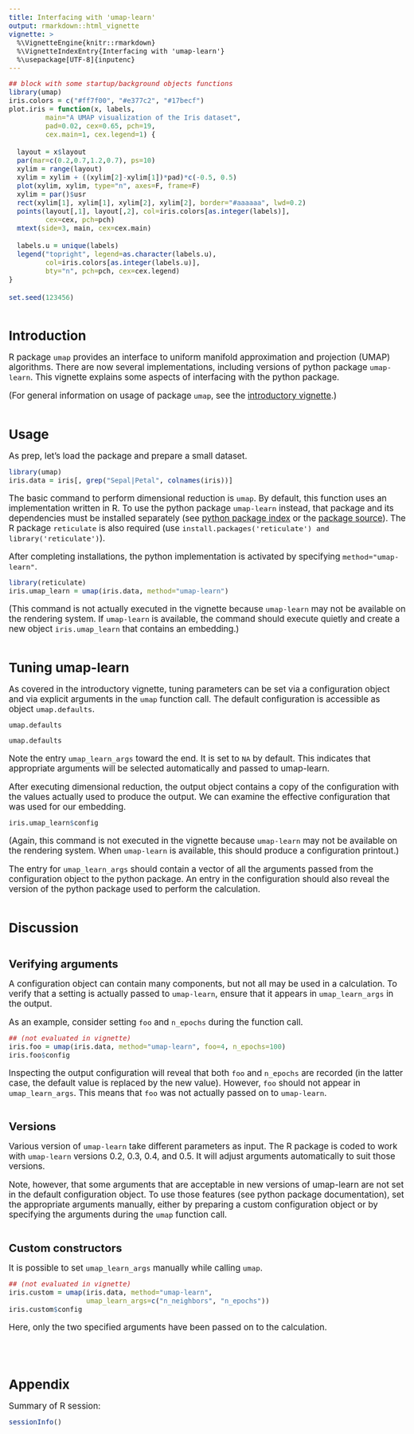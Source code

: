 ```yaml
---
title: Interfacing with 'umap-learn'
output: rmarkdown::html_vignette
vignette: >
  %\VignetteEngine{knitr::rmarkdown}
  %\VignetteIndexEntry{Interfacing with 'umap-learn'}
  %\usepackage[UTF-8]{inputenc}
---
```


<style>
h1.title {
  margin-top: 1em;
  margin-bottom: 1.5em;
}
h2 {
  font-size: 26px;
}
h3 {
  font-size: 22px;
}
h2, h3 {
  margin-top: 2em;
  margin-bottom: 0.7em;
}
p {
  font-size: 17px;
  margin-bottom: 0.7em;
}
pre {
  font-size: 16px;
  line-height: 1.35;
}
body {
  max-width: 800px;
}
</style>



```r
## block with some startup/background objects functions
library(umap)
iris.colors = c("#ff7f00", "#e377c2", "#17becf")
plot.iris = function(x, labels,
         main="A UMAP visualization of the Iris dataset",
         pad=0.02, cex=0.65, pch=19,
         cex.main=1, cex.legend=1) {

  layout = x$layout
  par(mar=c(0.2,0.7,1.2,0.7), ps=10)
  xylim = range(layout)
  xylim = xylim + ((xylim[2]-xylim[1])*pad)*c(-0.5, 0.5)
  plot(xylim, xylim, type="n", axes=F, frame=F)
  xylim = par()$usr
  rect(xylim[1], xylim[1], xylim[2], xylim[2], border="#aaaaaa", lwd=0.2)
  points(layout[,1], layout[,2], col=iris.colors[as.integer(labels)],
         cex=cex, pch=pch)
  mtext(side=3, main, cex=cex.main)

  labels.u = unique(labels)
  legend("topright", legend=as.character(labels.u),
         col=iris.colors[as.integer(labels.u)],
         bty="n", pch=pch, cex=cex.legend)
}

set.seed(123456)
```



## Introduction

R package `umap` provides an interface to uniform manifold approximation and projection (UMAP) algorithms. There are now several implementations, including versions of python package `umap-learn`. This vignette explains some aspects of interfacing with the python package.

(For general information on usage of package `umap`, see the [introductory vignette](https://CRAN.R-project.org/package=umap).)



## Usage

As prep, let's load the package and prepare a small dataset.

```r
library(umap)
iris.data = iris[, grep("Sepal|Petal", colnames(iris))]
```

The basic command to perform dimensional reduction is `umap`. By default, this function uses an implementation written in R. To use the python package `umap-learn` instead, that package and its dependencies must be installed separately (see [python package index](https://pypi.org/project/umap-learn/) or the [package source](https://github.com/lmcinnes/umap)). The R package `reticulate` is also required (use `install.packages('reticulate') and library('reticulate')`).

After completing installations, the python implementation is activated by specifying `method="umap-learn"`.

```r
library(reticulate)
iris.umap_learn = umap(iris.data, method="umap-learn")
```

(This command is not actually executed in the vignette because `umap-learn` may not be available on the rendering system. If `umap-learn` is available, the command should execute quietly and create a new object `iris.umap_learn` that contains an embedding.)



## Tuning umap-learn

As covered in the introductory vignette, tuning parameters can be set via a configuration object and via explicit arguments in the `umap` function call. The default configuration is accessible as object `umap.defaults`.


```r
umap.defaults
```

```r
umap.defaults
```	

Note the entry `umap_learn_args` toward the end. It is set to `NA` by default. This indicates that appropriate arguments will be selected automatically and passed to umap-learn.

After executing dimensional reduction, the output object contains a copy of the configuration with the values actually used to produce the output. We can examine the effective configuration that was used for our embedding.

```r
iris.umap_learn$config
```
(Again, this command is not executed in the vignette because `umap-learn` may not be available on the rendering system. When `umap-learn` is available, this should produce a configuration printout.)

The entry for `umap_learn_args` should contain a vector of all the arguments passed from the configuration object to the python package. An entry in the configuration should also reveal the version of the python package used to perform the calculation.




## Discussion

### Verifying arguments

A configuration object can contain many components, but not all may be used in a calculation. To verify that a setting is actually passed to `umap-learn`, ensure that it appears in `umap_learn_args` in the output.

As an example, consider setting `foo` and `n_epochs` during the function call. 

```r
## (not evaluated in vignette)
iris.foo = umap(iris.data, method="umap-learn", foo=4, n_epochs=100)
iris.foo$config
```

Inspecting the output configuration will reveal that both `foo` and `n_epochs` are recorded (in the latter case, the default value is replaced by the new value). However, `foo` should not appear in `umap_learn_args`. This means that `foo` was not actually passed on to `umap-learn`.


### Versions

Various version of `umap-learn` take different parameters as input. The R package is coded to work with `umap-learn` versions 0.2, 0.3, 0.4, and 0.5. It will adjust arguments automatically to suit those versions.

Note, however, that some arguments that are acceptable in new versions of umap-learn are not set in the default configuration object. To use those features (see python package documentation), set the appropriate arguments manually, either by preparing a custom configuration object or by specifying the arguments during the `umap` function call.



### Custom constructors

It is possible to set `umap_learn_args` manually while calling `umap`.

```r
## (not evaluated in vignette) 
iris.custom = umap(iris.data, method="umap-learn",
                   umap_learn_args=c("n_neighbors", "n_epochs"))
iris.custom$config
```

Here, only the two specified arguments have been passed on to the calculation.




&nbsp;

## Appendix

Summary of R session:

```r
sessionInfo()
```

&nbsp;